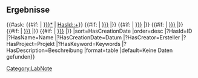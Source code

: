 <noinclude>
{{OslTemplate:Helper/Docu/FormTemplate}}
</noinclude>
<includeonly>
== Ergebnisse ==
{{#ask: 
[[Category:LabNote]]
{{#if: {{{id|}}} | [[HasId::~*{{{id|}}}*]] | [[HasId::+]]}}
{{#if: {{{date_from|}}} | [[HasCreationDate::>{{{date_from|}}}]] |}}
{{#if: {{{date_to|}}} | [[HasCreationDate::<{{{date_to|}}}]] |}}
{{#if: {{{keyword|}}} | [[HasKeyword::{{{keyword|}}}]] |}}
{{#if: {{{creator|}}} | [[HasCreator::{{{creator|}}}]] |}}
{{#if: {{{project|}}} | [[HasProject::{{{project|}}}]] |}}
|sort=HasCreationDate
|order=desc
|?HasId=ID
|?HasName=Name
|?HasCreationDate=Datum 
|?HasCreator=Ersteller  
|?HasProject=Projekt
|?HasKeyword=Keywords 
|?HasDescription=Beschreibung 
|format=table 
|default=Keine Daten gefunden}}
</includeonly>
